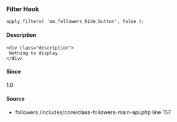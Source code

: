 
<UMBreadCrumb type="filter"/>

### Filter Hook    
    
```
apply_filters( 'um_followers_hide_button', false );
```

#### Description
    <div class="description">
     Nothing to display.
    </div>

#### Since
<div class="description">
1.0
</div>

#### Source
  - <Link href="https://github.com/ultimatemember/followers./tree/2.2.6/includes/core/class-followers-main-api.php#L157">followers./includes/core/class-followers-main-api.php</Link> <Link href="https://github.com/ultimatemember/followers./tree/2.2.6/includes/core/class-followers-main-api.php#L157">line 157</Link>

